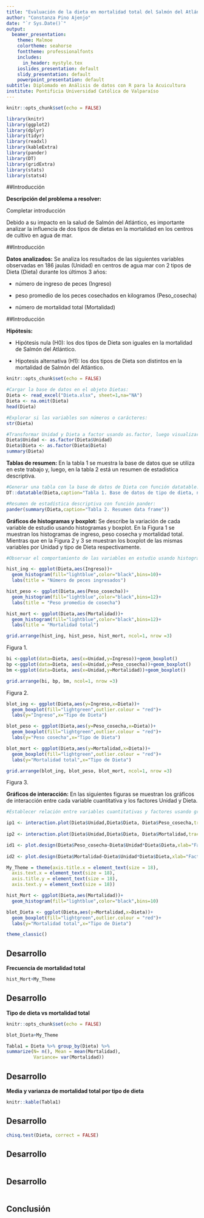 ```yaml
---
title: "Evaluación de la dieta en mortalidad total del Salmón del Atlántico"
author: "Constanza Pino Ajenjo"
date: "`r Sys.Date()`"
output: 
  beamer_presentation:
    theme: Malmoe
    colortheme: seahorse
    fonttheme: professionalfonts
    includes:
      in_header: mystyle.tex
    ioslides_presentation: default
    slidy_presentation: default
    powerpoint_presentation: default
subtitle: Diplomado en Análisis de datos con R para la Acuicultura
institute: Pontificia Universidad Católica de Valparaíso
---
```


```r
knitr::opts_chunk$set(echo = FALSE)

library(knitr)
library(ggplot2)
library(dplyr)
library(tidyr)
library(readxl)
library(kableExtra)
library(pander)
library(DT)
library(gridExtra)
library(stats)
library(stats4)

```


##Introducción

**Descripción del problema a resolver:** 

Completar introducción

Debido a su impacto en la salud de Salmón del Atlántico, es importante analizar la influencia de dos tipos de dietas en la mortalidad en los centros de cultivo en agua de mar.

##Introducción

**Datos analizados:** 
Se analiza los resultados de las siguientes variables observadas en 186 jaulas (Unidad) en centros de agua mar con 2 tipos de Dieta (Dieta) durante los últimos 3 años: 

- número de ingreso de peces (Ingreso)

- peso promedio de los peces cosechados en kilogramos (Peso_cosecha)

- número de mortalidad total (Mortalidad) 

##Introducción

**Hipótesis:**

- Hipótesis nula (H0): los dos tipos de Dieta son iguales en la mortalidad de Salmón del Atlántico.

- Hipotesis alternativa (H1): los dos tipos de Dieta son distintos en la mortalidad de Salmón del Atlántico.



```r
knitr::opts_chunk$set(echo = FALSE)

#Cargar la base de datos en el objeto Dietas:
Dieta <- read_excel("Dieta.xlsx", sheet=1,na="NA")
Dieta <- na.omit(Dieta)
head(Dieta)

#Explorar si las variables son números o carácteres:
str(Dieta)

#Transformar Unidad y Dieta a factor usando as.factor, luego visualizar que Unidad y Dieta estén transformados adecuadamente a factor y que los datos están balanceados:
Dieta$Unidad <- as.factor(Dieta$Unidad)
Dieta$Dieta <- as.factor(Dieta$Dieta)
summary(Dieta)

```

**Tablas de resumen:**
En la tabla 1 se muestra la base de datos que se utiliza en este trabajo y, luego, en la tabla 2 está un resumen de estadística descriptiva.

```r

#Generar una tabla con la base de datos de Dieta con función datatable:
DT::datatable(Dieta,caption="Tabla 1. Base de datos de tipo de dieta, número de peces ingresados, peso cosecha y número de mortalidad total por Unidad")

#Resumen de estadística descriptiva con función pander:
pander(summary(Dieta,caption="Tabla 2. Resumen data frame"))

```

**Gráficos de histogramas y boxplot:**
Se describe la variación de cada variable de estudio usando histogramas y boxplot. En la Figura 1 se muestran los histogramas de ingreso, peso cosecha y mortalidad total. Mientras que en la Figura 2 y 3 se muestran los boxplot de las mismas variables por Unidad y tipo de Dieta respectivamente.

```r
#Observar el comportamiento de las variables en estudio usando histogramas y boxplot (valor atípico se muestra en punto de color rojo):

hist_ing <- ggplot(Dieta,aes(Ingreso))+
  geom_histogram(fill="lightblue",color="black",bins=10)+
  labs(title = "Número de peces ingresados")

hist_peso <- ggplot(Dieta,aes(Peso_cosecha))+
  geom_histogram(fill="lightblue",color="black",bins=12)+
  labs(title = "Peso promedio de cosecha")

hist_mort <- ggplot(Dieta,aes(Mortalidad))+
  geom_histogram(fill="lightblue",color="black",bins=12)+
  labs(title = "Mortalidad total")

grid.arrange(hist_ing, hist_peso, hist_mort, ncol=1, nrow =3)

```

Figura 1.

```r

bi <-ggplot(data=Dieta, aes(x=Unidad,y=Ingreso))+geom_boxplot()
bp <-ggplot(data=Dieta, aes(x=Unidad,y=Peso_cosecha))+geom_boxplot()
bm <-ggplot(data=Dieta, aes(x=Unidad,y=Mortalidad))+geom_boxplot()

grid.arrange(bi, bp, bm, ncol=1, nrow =3)
```
Figura 2.

```r

blot_ing <- ggplot(Dieta,aes(y=Ingreso,x=Dieta))+
  geom_boxplot(fill="lightgreen",outlier.colour = "red")+
  labs(y="Ingreso",x="Tipo de Dieta")

blot_peso <- ggplot(Dieta,aes(y=Peso_cosecha,x=Dieta))+
  geom_boxplot(fill="lightgreen",outlier.colour = "red")+
  labs(y="Peso cosecha",x="Tipo de Dieta")

blot_mort <- ggplot(Dieta,aes(y=Mortalidad,x=Dieta))+
  geom_boxplot(fill="lightgreen",outlier.colour = "red")+
  labs(y="Mortalidad total",x="Tipo de Dieta")

grid.arrange(blot_ing, blot_peso, blot_mort, ncol=1, nrow =3)
```

Figura 3.

**Gráficos de interacción:**
En las siguientes figuras se muestran los gráficos de interacción entre cada variable cuantitativa y los factores Unidad y Dieta.

```r
#Establecer relación entre variables cuantitativas y factores usando gráficas de correlación, boxplot, interacción o de tamaño de los efectos:

ip1 <- interaction.plot(Dieta$Unidad,Dieta$Dieta, Dieta$Peso_cosecha,trace.label="Dieta",fun=mean, xlab="Unidad",ylab="Peso cosecha",type="b", col= c("black", "blue"),pch=c(19,17))
 
ip2 <- interaction.plot(Dieta$Unidad,Dieta$Dieta, Dieta$Mortalidad,trace.label="Dieta",fun=mean,xlab="Unidad",ylab="Mortalidad total",type="b", col= c("black", "blue"),pch=c(19,17))

```


```r
id1 <- plot.design(Dieta$Peso_cosecha~Dieta$Unidad*Dieta$Dieta,xlab="Factores", ylab="Peso cosecha")
 
id2 <- plot.design(Dieta$Mortalidad~Dieta$Unidad*Dieta$Dieta,xlab="Factores", ylab="Mortalidad total")

```


```r

My_Theme = theme(axis.title.x = element_text(size = 18),
  axis.text.x = element_text(size = 18),
  axis.title.y = element_text(size = 18),
  axis.text.y = element_text(size = 18))

hist_Mort <- ggplot(Dieta,aes(Mortalidad))+
  geom_histogram(fill="lightblue",color="black",bins=10)

blot_Dieta <- ggplot(Dieta,aes(y=Mortalidad,x=Dieta))+
  geom_boxplot(fill="lightgreen",outlier.colour = "red")+
  labs(y="Mortalidad total",x="Tipo de Dieta")

theme_classic()

```

## Desarrollo

**Frecuencia de mortalidad total**
```r

hist_Mort+My_Theme

```

## Desarrollo

**Tipo de dieta vs mortalidad total**
```r
knitr::opts_chunk$set(echo = FALSE)

blot_Dieta+My_Theme
```


```r

Tabla1 = Dieta %>% group_by(Dieta) %>%
summarize(N= n(), Mean = mean(Mortalidad),
          Variance= var(Mortalidad))

```

## Desarrollo

**Media y varianza de mortalidad total por tipo de dieta**

```r

knitr::kable(Tabla1)
```

## Desarrollo

```r

chisq.test(Dieta, correct = FALSE)


```

## Desarrollo

```r



```

## Desarrollo

```r



```


## Conclusión

```r

```


